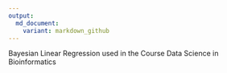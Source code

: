 ```yaml
---
output:
  md_document:
    variant: markdown_github
---
```


Bayesian Linear Regression used in the Course Data Science in Bioinformatics
